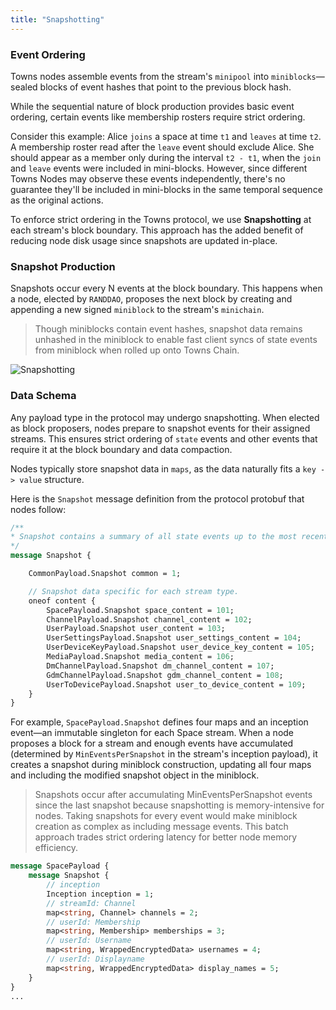 ```yaml
---
title: "Snapshotting"
---
```


### Event Ordering

Towns nodes assemble events from the stream's `minipool` into `miniblocks`— sealed blocks of event hashes that point to the previous block hash.

While the sequential nature of block production provides basic event ordering, certain events like membership rosters require strict ordering.

Consider this example: Alice `joins` a space at time `t1` and `leaves` at time `t2`. A membership roster read after the `leave` event should exclude Alice. She should appear as a member only during the interval `t2 - t1`, when the `join` and `leave` events were included in mini-blocks. However, since different Towns Nodes may observe these events independently, there's no guarantee they'll be included in mini-blocks in the same temporal sequence as the original actions.

To enforce strict ordering in the Towns protocol, we use **Snapshotting** at each stream's block boundary. This approach has the added benefit of reducing node disk usage since snapshots are updated in-place.

### **Snapshot Production**

Snapshots occur every N events at the block boundary. This happens when a node, elected by `RANDDAO`, proposes the next block by creating and appending a new signed `miniblock` to the stream's `minichain`.

> Though miniblocks contain event hashes, snapshot data remains unhashed in the miniblock to enable fast client syncs of state events from miniblock when rolled up onto Towns Chain.

![Snapshotting](../images/snapshotting.png)

### Data Schema

Any payload type in the protocol may undergo snapshotting. When elected as block proposers, nodes prepare to snapshot events for their assigned streams. This ensures strict ordering of `state` events and other events that require it at the block boundary and data compaction.

Nodes typically store snapshot data in `maps`, as the data naturally fits a `key -> value` structure.

Here is the `Snapshot` message definition from the protocol protobuf that nodes follow:

```protobuf
/**
* Snapshot contains a summary of all state events up to the most recent miniblock
*/
message Snapshot {

    CommonPayload.Snapshot common = 1;

    // Snapshot data specific for each stream type.
    oneof content {
        SpacePayload.Snapshot space_content = 101;
        ChannelPayload.Snapshot channel_content = 102;
        UserPayload.Snapshot user_content = 103;
        UserSettingsPayload.Snapshot user_settings_content = 104;
        UserDeviceKeyPayload.Snapshot user_device_key_content = 105;
        MediaPayload.Snapshot media_content = 106;
        DmChannelPayload.Snapshot dm_channel_content = 107;
        GdmChannelPayload.Snapshot gdm_channel_content = 108;
        UserToDevicePayload.Snapshot user_to_device_content = 109;
    }
}
```

For example, `SpacePayload.Snapshot` defines four maps and an inception event—an immutable singleton for each Space stream. When a node proposes a block for a stream and enough events have accumulated (determined by `MinEventsPerSnapshot` in the stream's inception payload), it creates a snapshot during miniblock construction, updating all four maps and including the modified snapshot object in the miniblock.

> Snapshots occur after accumulating MinEventsPerSnapshot events since the last snapshot because snapshotting is memory-intensive for nodes. Taking snapshots for every event would make miniblock creation as complex as including message events. This batch approach trades strict ordering latency for better node memory efficiency.

```protobuf
message SpacePayload {
    message Snapshot {
        // inception
        Inception inception = 1;
        // streamId: Channel
        map<string, Channel> channels = 2;
        // userId: Membership
        map<string, Membership> memberships = 3;
        // userId: Username
        map<string, WrappedEncryptedData> usernames = 4;
        // userId: Displayname
        map<string, WrappedEncryptedData> display_names = 5;
    }
}
...
```